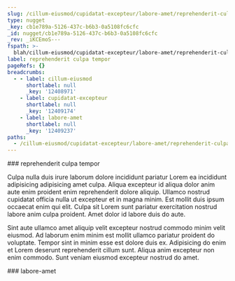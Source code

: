 ```yaml
---
slug: /cillum-eiusmod/cupidatat-excepteur/labore-amet/reprehenderit-culpa-tempor
type: nugget
_key: cb1e789a-5126-437c-b6b3-0a5108fc6cfc
_id: nugget/cb1e789a-5126-437c-b6b3-0a5108fc6cfc
_rev: _iKCEmoS---
fspath: >-
  blah/cillum-eiusmod/cupidatat-excepteur/labore-amet/reprehenderit-culpa-tempor.md
label: reprehenderit culpa tempor
pageRefs: {}
breadcrumbs:
  - - label: cillum-eiusmod
      shortlabel: null
      _key: '12408971'
    - label: cupidatat-excepteur
      shortlabel: null
      _key: '12409174'
    - label: labore-amet
      shortlabel: null
      _key: '12409237'
paths:
  - /cillum-eiusmod/cupidatat-excepteur/labore-amet/reprehenderit-culpa-tempor
---
```


<NuggetArea>
<Nugget slug="/cillum-eiusmod/cupidatat-excepteur/labore-amet/reprehenderit-culpa-tempor" type="nugget" _key="cb1e789a-5126-437c-b6b3-0a5108fc6cfc" _id="nugget/cb1e789a-5126-437c-b6b3-0a5108fc6cfc" _rev="_iKCEmoS---" fspath="blah/cillum-eiusmod/cupidatat-excepteur/labore-amet/reprehenderit-culpa-tempor.md" label="reprehenderit culpa tempor" paths="/cillum-eiusmod/cupidatat-excepteur/labore-amet/reprehenderit-culpa-tempor">
<NuggetBody>
### reprehenderit culpa tempor

Culpa nulla duis irure laborum dolore incididunt pariatur Lorem ea incididunt adipisicing adipisicing amet culpa. Aliqua excepteur id aliqua dolor anim aute enim proident enim reprehenderit dolore aliquip. Ullamco nostrud cupidatat officia nulla ut excepteur et in magna minim. Est mollit duis ipsum occaecat enim qui elit. Culpa sit Lorem sunt pariatur exercitation nostrud labore anim culpa proident. Amet dolor id labore duis do aute.

Sint aute ullamco amet aliquip velit excepteur nostrud commodo minim velit eiusmod. Ad laborum enim minim est mollit ullamco pariatur proident do voluptate. Tempor sint in minim esse est dolore duis ex. Adipisicing do enim et Lorem deserunt reprehenderit cillum sunt. Aliqua anim excepteur non enim commodo. Sunt veniam eiusmod excepteur nostrud do amet.

</NuggetBody>
<Breadcrumbs>
<Crumbs>
<Crumb _key="12408971" label="cillum-eiusmod" /><Crumb _key="12409174" label="cupidatat-excepteur" /><Crumb _key="12409237" label="labore-amet" />
</Crumbs>
</Breadcrumbs>
</Nugget>

<NuggetsInbound>
</NuggetsInbound>
<NuggetsOutbound>
</NuggetsOutbound>
</NuggetArea>
<PassagesInbound>
<Passage direction="inbound" type="passage" _key="12409237" _id="passage/12409237" _rev="_iKCEmoO---" label="labore-amet" passage="labore-amet" fspath="blah/cillum-eiusmod/cupidatat-excepteur/labore-amet" paths="/cillum-eiusmod/cupidatat-excepteur/labore-amet" slug="/cillum-eiusmod/cupidatat-excepteur/labore-amet">
<NuggetBody>
### labore-amet

</NuggetBody>
<Breadcrumbs>
<Crumbs>
<Crumb _key="12408971" label="cillum-eiusmod" /><Crumb _key="12409174" label="cupidatat-excepteur" />
</Crumbs>
</Breadcrumbs>
</Passage>

</PassagesInbound>
<PassagesOutbound>
</PassagesOutbound>